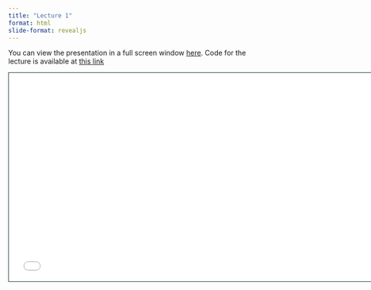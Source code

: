 ```yaml
---
title: "Lecture 1"
format: html
slide-format: revealjs
---
```


You can view the presentation in a full screen window [here](raw_slides/slides_01.html){target="_blank"}.
Code for the lecture is available at [this link](../lectures/lecture02.qmd)

<div>

```{=html}
<iframe class="slide-deck" src="slides_01.html" height="420" width="747" style="border: 1px solid #123233;"></iframe>
```

</div>

